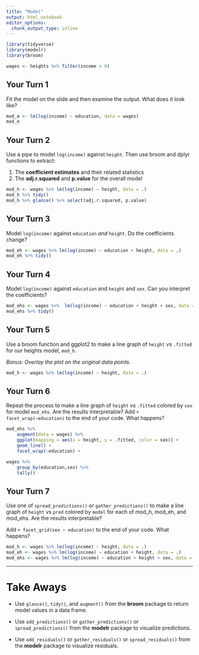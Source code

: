 ```yaml
---
title: "Model"
output: html_notebook
editor_options: 
  chunk_output_type: inline
---
```


<!-- This file by Charlotte Wickham is licensed under a Creative Commons Attribution 4.0 International License, adapted from the orignal work at https://github.com/rstudio/master-the-tidyverse by RStudio. -->

```r
library(tidyverse)
library(modelr)
library(broom)

wages <- heights %>% filter(income > 0)
```

## Your Turn 1

Fit the model on the slide and then examine the output. What does it look like?

```r
mod_e <- lm(log(income) ~ education, data = wages)
mod_e
```

## Your Turn 2

Use a pipe to model `log(income)` against `height`. Then use broom and dplyr functions to extract:

1. The **coefficient estimates** and their related statistics 
2. The **adj.r.squared** and **p.value** for the overall model

```r
mod_h <- wages %>% lm(log(income) ~ height, data = .)
mod_h %>% tidy()
mod_h %>% glance() %>% select(adj.r.squared, p.value)
```

## Your Turn 3

Model `log(income)` against `education` _and_ `height`. Do the coefficients change?

```r
mod_eh <- wages %>% lm(log(income) ~ education + height, data = .)
mod_eh %>% tidy()
```

## Your Turn 4

Model `log(income)` against `education` and `height` and `sex`. Can you interpret the coefficients?

```r
mod_ehs <- wages %>%  lm(log(income) ~ education + height + sex, data = .)
mod_ehs %>% tidy()
```

## Your Turn 5

Use a broom function and ggplot2 to make a line graph of `height` vs `.fitted` for our heights model, `mod_h`.

_Bonus: Overlay the plot on the original data points._

```r
mod_h <- wages %>% lm(log(income) ~ height, data = .)

```

## Your Turn 6

Repeat the process to make a line graph of `height` vs `.fitted` colored by `sex` for model `mod_ehs`. Are the results interpretable? Add `+ facet_wrap(~education)` to the end of your code. What happens?

```r
mod_ehs %>%
    augment(data = wages) %>%
    ggplot(mapping = aes(x = height, y = .fitted, color = sex)) +
    geom_line() +
    facet_wrap(~education) +
```

```r
wages %>%
    group_by(education,sex) %>%
    tally() 
```

## Your Turn 7

Use one of `spread_predictions()` or `gather_predictions()` to make a line graph of `height` vs `pred` colored by `model` for each of mod_h, mod_eh, and mod_ehs. Are the results interpretable? 

Add `+ facet_grid(sex ~ education)` to the end of your code. What happens?

```r
mod_h <- wages %>% lm(log(income) ~ height, data = .)
mod_eh <- wages %>% lm(log(income) ~ education + height, data = .)
mod_ehs <- wages %>% lm(log(income) ~ education + height + sex, data = .)


```

***

# Take Aways

* Use `glance()`, `tidy()`, and `augment()` from the **broom** package to return model values in a data frame.

* Use `add_predictions()` or `gather_predictions()` or `spread_predictions()` from the **modelr** package to visualize predictions.

* Use `add_residuals()` or `gather_residuals()` or `spread_residuals()` from the **modelr** package to visualize residuals.

